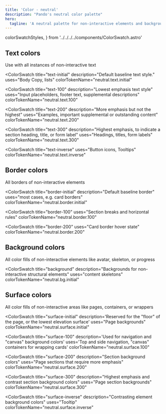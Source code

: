 ```yaml
---
title: 'Color - neutral'
description: "Pando's neutral color palette"
hero:
  tagline: 'A neutral palette for non-interactive elements and backgrounds.'
---
```


  colorSwatchStyles,
} from '../../../../components/ColorSwatch.astro'

## Text colors

Use with all instances of non-interactive text

<ColorSwatch
  title="text-initial"
  description="Default baseline text style."
  uses="Body Copy, lists"
  colorTokenName="neutral.text.initial"
>
  <div class={css(colorSwatchStyles, { bg: 'neutral.text.initial' })} />
</ColorSwatch>

<ColorSwatch
  title="text-100"
  description="Lowest emphasis text style"
  uses="Input placeholders, footer text, supplemental descriptions"
  colorTokenName="neutral.text.100"
>
  <div class={css(colorSwatchStyles, { bg: 'neutral.text.100' })} />
</ColorSwatch>

<ColorSwatch
  title="text-200"
  description="More emphasis but not the highest"
  uses="Examples, important supplemental or outstanding content"
  colorTokenName="neutral.text.200"
>
  <div class={css(colorSwatchStyles, { bg: 'neutral.text.200' })} />
</ColorSwatch>

<ColorSwatch
  title="text-300"
  description="Highest emphasis, to indicate a section heading, title, or form label"
  uses="Headings, titles, form labels"
  colorTokenName="neutral.text.300"
>
  <div class={css(colorSwatchStyles, { bg: 'neutral.text.300' })} />
</ColorSwatch>

<ColorSwatch
  title="text-inverse"
  uses="Button icons, Tooltips"
  colorTokenName="neutral.text.inverse"
>
  <div class={css(colorSwatchStyles, { bg: 'neutral.text.inverse' })} />
</ColorSwatch>

## Border colors

All borders of non-interactive elements

<ColorSwatch
  title="border-initial"
  description="Default baseline border"
  uses="most cases, e.g. card borders"
  colorTokenName="neutral.border.initial"
>
  <div class={css(colorSwatchStyles, { bg: 'neutral.border.initial' })} />
</ColorSwatch>

<ColorSwatch
  title="border-100"
  uses="Section breaks and horizontal rules"
  colorTokenName="neutral.border.100"
>
  <div class={css(colorSwatchStyles, { bg: 'neutral.border.100' })} />
</ColorSwatch>

<ColorSwatch
  title="border-200"
  uses="Card border hover state"
  colorTokenName="neutral.border.200"
>
  <div class={css(colorSwatchStyles, { bg: 'neutral.border.200' })} />
</ColorSwatch>

## Background colors

All color fills of non-interactive elements like avatar, skeleton, or progress

<ColorSwatch
  title="background"
  description="Backgrounds for non-interactive structural elements"
  uses="content skeletons"
  colorTokenName="neutral.bg.initial"
>
  <div class={css(colorSwatchStyles, { bg: 'neutral.bg.initial' })} />
</ColorSwatch>

## Surface colors

All color fills of non-interactive areas like pages, containers, or wrappers

<ColorSwatch
  title="surface-initial"
  description='Reserved for the "floor" of the page, or the lowest elevation surface'
  uses="Page backgrounds"
  colorTokenName="neutral.surface.initial"
>
  <div class={css(colorSwatchStyles, { bg: 'neutral.surface.initial' })} />
</ColorSwatch>

<ColorSwatch
  title="surface-100"
  description='Used for navigation and "canvas" background colors'
  uses='Top and side navigation, "canvas" containers for wrapping cards'
  colorTokenName="neutral.surface.100"
>
  <div class={css(colorSwatchStyles, { bg: 'neutral.surface.100' })} />
</ColorSwatch>

<ColorSwatch
  title="surface-200"
  description="Section background colors"
  uses="Page sections that require more emphasis"
  colorTokenName="neutral.surface.200"
>
  <div class={css(colorSwatchStyles, { bg: 'neutral.surface.200' })} />
</ColorSwatch>

<ColorSwatch
  title="surface-300"
  description="Highest emphasis and contrast section background colors"
  uses="Page section backgrounds"
  colorTokenName="neutral.surface.300"
>
  <div class={css(colorSwatchStyles, { bg: 'neutral.surface.300' })} />
</ColorSwatch>

<ColorSwatch
  title="surface-inverse"
  description="Contrasting element background colors"
  uses="Tooltip"
  colorTokenName="neutral.surface.inverse"
>
  <div class={css(colorSwatchStyles, { bg: 'neutral.surface.inverse' })} />
</ColorSwatch>
